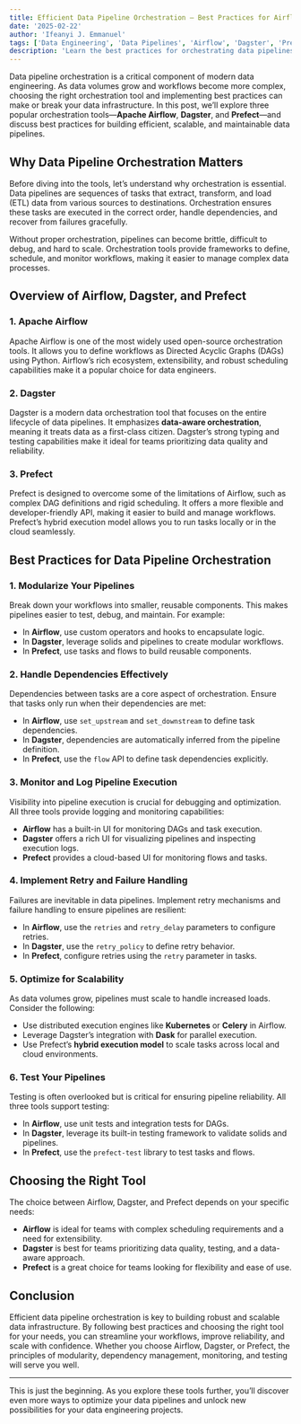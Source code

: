 ```yaml
---
title: Efficient Data Pipeline Orchestration – Best Practices for Airflow, Dagster, and Prefect
date: '2025-02-22'
author: 'Ifeanyi J. Emmanuel'
tags: ['Data Engineering', 'Data Pipelines', 'Airflow', 'Dagster', 'Prefect']
description: 'Learn the best practices for orchestrating data pipelines using Airflow, Dagster, and Prefect. This guide covers key concepts, tools, and strategies to build efficient and scalable data workflows.'
---
```


Data pipeline orchestration is a critical component of modern data engineering. As data volumes grow and workflows become more complex, choosing the right orchestration tool and implementing best practices can make or break your data infrastructure. In this post, we’ll explore three popular orchestration tools—**Apache Airflow**, **Dagster**, and **Prefect**—and discuss best practices for building efficient, scalable, and maintainable data pipelines.

## Why Data Pipeline Orchestration Matters

Before diving into the tools, let’s understand why orchestration is essential. Data pipelines are sequences of tasks that extract, transform, and load (ETL) data from various sources to destinations. Orchestration ensures these tasks are executed in the correct order, handle dependencies, and recover from failures gracefully.

Without proper orchestration, pipelines can become brittle, difficult to debug, and hard to scale. Orchestration tools provide frameworks to define, schedule, and monitor workflows, making it easier to manage complex data processes.

## Overview of Airflow, Dagster, and Prefect

### 1. Apache Airflow

Apache Airflow is one of the most widely used open-source orchestration tools. It allows you to define workflows as Directed Acyclic Graphs (DAGs) using Python. Airflow’s rich ecosystem, extensibility, and robust scheduling capabilities make it a popular choice for data engineers.

### 2. Dagster

Dagster is a modern data orchestration tool that focuses on the entire lifecycle of data pipelines. It emphasizes **data-aware orchestration**, meaning it treats data as a first-class citizen. Dagster’s strong typing and testing capabilities make it ideal for teams prioritizing data quality and reliability.

### 3. Prefect

Prefect is designed to overcome some of the limitations of Airflow, such as complex DAG definitions and rigid scheduling. It offers a more flexible and developer-friendly API, making it easier to build and manage workflows. Prefect’s hybrid execution model allows you to run tasks locally or in the cloud seamlessly.

## Best Practices for Data Pipeline Orchestration

### 1. Modularize Your Pipelines

Break down your workflows into smaller, reusable components. This makes pipelines easier to test, debug, and maintain. For example:

- In **Airflow**, use custom operators and hooks to encapsulate logic.
- In **Dagster**, leverage solids and pipelines to create modular workflows.
- In **Prefect**, use tasks and flows to build reusable components.

### 2. Handle Dependencies Effectively

Dependencies between tasks are a core aspect of orchestration. Ensure that tasks only run when their dependencies are met:

- In **Airflow**, use `set_upstream` and `set_downstream` to define task dependencies.
- In **Dagster**, dependencies are automatically inferred from the pipeline definition.
- In **Prefect**, use the `flow` API to define task dependencies explicitly.

### 3. Monitor and Log Pipeline Execution

Visibility into pipeline execution is crucial for debugging and optimization. All three tools provide logging and monitoring capabilities:

- **Airflow** has a built-in UI for monitoring DAGs and task execution.
- **Dagster** offers a rich UI for visualizing pipelines and inspecting execution logs.
- **Prefect** provides a cloud-based UI for monitoring flows and tasks.

### 4. Implement Retry and Failure Handling

Failures are inevitable in data pipelines. Implement retry mechanisms and failure handling to ensure pipelines are resilient:

- In **Airflow**, use the `retries` and `retry_delay` parameters to configure retries.
- In **Dagster**, use the `retry_policy` to define retry behavior.
- In **Prefect**, configure retries using the `retry` parameter in tasks.

### 5. Optimize for Scalability

As data volumes grow, pipelines must scale to handle increased loads. Consider the following:

- Use distributed execution engines like **Kubernetes** or **Celery** in Airflow.
- Leverage Dagster’s integration with **Dask** for parallel execution.
- Use Prefect’s **hybrid execution model** to scale tasks across local and cloud environments.

### 6. Test Your Pipelines

Testing is often overlooked but is critical for ensuring pipeline reliability. All three tools support testing:

- In **Airflow**, use unit tests and integration tests for DAGs.
- In **Dagster**, leverage its built-in testing framework to validate solids and pipelines.
- In **Prefect**, use the `prefect-test` library to test tasks and flows.

## Choosing the Right Tool

The choice between Airflow, Dagster, and Prefect depends on your specific needs:

- **Airflow** is ideal for teams with complex scheduling requirements and a need for extensibility.
- **Dagster** is best for teams prioritizing data quality, testing, and a data-aware approach.
- **Prefect** is a great choice for teams looking for flexibility and ease of use.

## Conclusion

Efficient data pipeline orchestration is key to building robust and scalable data infrastructure. By following best practices and choosing the right tool for your needs, you can streamline your workflows, improve reliability, and scale with confidence. Whether you choose Airflow, Dagster, or Prefect, the principles of modularity, dependency management, monitoring, and testing will serve you well.

---

This is just the beginning. As you explore these tools further, you’ll discover even more ways to optimize your data pipelines and unlock new possibilities for your data engineering projects.
